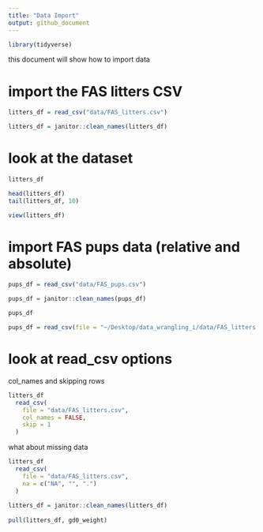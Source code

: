 ```yaml
---
title: "Data Import"
output: github_document
---
```


```r
library(tidyverse)
```

this document will show how to import data


# import the FAS litters CSV

```r
litters_df = read_csv("data/FAS_litters.csv")

litters_df = janitor::clean_names(litters_df)
```
# look at the dataset

```r
litters_df

head(litters_df)
tail(litters_df, 10)
```

```r
view(litters_df)
```

# import FAS pups data (relative and absolute)

```r
pups_df = read_csv("data/FAS_pups.csv")

pups_df = janitor::clean_names(pups_df)

pups_df
```
```r
pups_df = read_csv(file = "~/Desktop/data_wrangling_i/data/FAS_litters.csv")
```
# look at read_csv options

col_names and skipping rows

```r
litters_df
  read_csv(
    file = "data/FAS_litters.csv",
    col_names = FALSE,
    skip = 1
  )
```

what about missing data

```r
litters_df
  read_csv(
    file = "data/FAS_litters.csv",
    na = c("NA", "", ".")
  )
  
litters_df = janitor::clean_names(litters_df)
  
pull(litters_df, gd0_weight)
```




